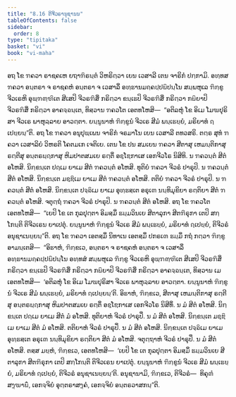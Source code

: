 ```yaml
---
title: "8.16 ຕິຈີວຣານຸຊານນ"
tableOfContents: false
sidebar:
  order: 8
type: "tipitaka"
basket: "vi"
book: "vi-maha"
---
```



<DynamicBreadcrumb />

<Division number="346" book="vi-maha">

<Paragraph number="1644" book="vi-maha">
ອຖ ໂຂ ຠຄວາ ຣາຊຄເຫ ຍຖາຠິຣນ຺ຕໍ ວິຫຣິຕ຺ວາ ເຍນ ເວສາລີ ເຕນ ຈາຣິກໍ ປກ຺ກາມິ. ອທ຺ທສ ຠຄວາ ອນ຺ຕຣາ ຈ ຣາຊຄຫໍ ອນ຺ຕຣາ ຈ ເວສາລິໍ ອທ຺ຘານມຄ຺ຄປ຺ປຏິປນ຺ໂນ ສມ຺ພຫຸເລ ຠິກ຺ຂູ ຈີວເຣຫິ ອຸພ຺ຠຓ຺ຑິເຕ ສີເສປິ ຈີວຣຠິສິໍ ກຣິຕ຺ວາ ຂນ຺ເຘປິ ຈີວຣຠິສິໍ ກຣິຕ຺ວາ ກຏິຍາປິ ຈີວຣຠິສິໍ ກຣິຕ຺ວາ ອາຄຈ຺ຉນ຺ເຕ, ທິສ຺ວານ ຠຄວໂຕ ເອຕທໂຫສິ—  “ອຕິລຫຸໍ ໂຂ ອິເມ ໂມຆປຸຣິສາ ຈີວເຣ ພາຫຸລ຺ລາຍ ອາວຕ຺ຕາ. ຍນ຺ນູນາຫໍ ຠິກ຺ຂູນໍ ຈີວເຣ ສີມໍ ພນ຺ເຘຍ຺ຍໍ, ມຣິຍາທໍ ຐເປຍ຺ຍນ຺”ຕິ. ອຖ ໂຂ ຠຄວາ ອນຸປຸພ຺ເພນ ຈາຣິກໍ ຈຣມາໂນ ເຍນ ເວສາລີ ຕທວສຣິ. ຕຕ຺ຣ ສຸທໍ ຠຄວາ ເວສາລິຍໍ ວິຫຣຕິ ໂຄຕມເກ ເຈຕິເຍ. ເຕນ ໂຂ ປນ ສມເຍນ ຠຄວາ ສີຕາສຸ ເຫມນ຺ຕິກາສຸ ຣຕ຺ຕີສຸ ອນ຺ຕຣຏ຺ຐກາສຸ ຫິມປາຕສມເຍ ຣຕ຺ຕິໍ ອຊ຺ໂຌກາເສ ເອກຈີວໂຣ ນິສີທິ. ນ ຠຄວນ຺ຕໍ ສີຕໍ ອໂຫສິ. ນິກ຺ຂນ຺ເຕ ປຐເມ ຍາເມ ສີຕໍ ຠຄວນ຺ຕໍ ອໂຫສິ. ທຸຕິຍໍ ຠຄວາ ຈີວຣໍ ປາຣຸປິ. ນ ຠຄວນ຺ຕໍ ສີຕໍ ອໂຫສິ. ນິກ຺ຂນ຺ເຕ ມຊ຺ຌິເມ ຍາເມ ສີຕໍ ຠຄວນ຺ຕໍ ອໂຫສິ. ຕຕິຍໍ ຠຄວາ ຈີວຣໍ ປາຣຸປິ. ນ ຠຄວນ຺ຕໍ ສີຕໍ ອໂຫສິ. ນິກ຺ຂນ຺ເຕ ປຈ຺ຉິເມ ຍາເມ ອຸທ຺ຘສ຺ເຕ ອຣຸເຓ ນນ຺ທິມຸຂິຍາ ຣຕ຺ຕິຍາ ສີຕໍ ຠຄວນ຺ຕໍ ອໂຫສິ. ຈຕຸຕ຺ຖໍ ຠຄວາ ຈີວຣໍ ປາຣຸປິ. ນ ຠຄວນ຺ຕໍ ສີຕໍ ອໂຫສິ. ອຖ ໂຂ ຠຄວໂຕ ເອຕທໂຫສິ—  “ເຍປິ ໂຂ ເຕ ກຸລປຸຕ຺ຕາ ອິມສ຺ມິໍ ຘມ຺ມວິນເຍ ສີຕາລຸກາ ສີຕຠີຣຸກາ ເຕປິ ສກ຺ໂກນ຺ຕິ ຕິຈີວເຣນ ຍາເປຕຸໍ. ຍນ຺ນູນາຫໍ ຠິກ຺ຂູນໍ ຈີວເຣ ສີມໍ ພນ຺ເຘຍ຺ຍໍ, ມຣິຍາທໍ ຐເປຍ຺ຍໍ, ຕິຈີວຣໍ ອນຸຊາເນຍ຺ຍນ຺”ຕິ.
</Paragraph>

<Paragraph number="1645" book="vi-maha">
ອຖ ໂຂ ຠຄວາ ເອຕສ຺ມິໍ ນິທາເນ ເອຕສ຺ມິໍ ປກຣເຓ ຘມ຺ມິໍ ກຖໍ ກຕ຺ວາ ຠິກ຺ຂູ ອາມນ຺ເຕສິ—  “ອິຘາຫໍ, ຠິກ຺ຂເວ, ອນ຺ຕຣາ ຈ ຣາຊຄຫໍ ອນ຺ຕຣາ ຈ ເວສາລິໍ ອທ຺ຘານມຄ຺ຄປ຺ປຏິປນ຺ໂນ ອທ຺ທສໍ ສມ຺ພຫຸເລ ຠິກ຺ຂູ ຈີວເຣຫິ ອຸພ຺ຠຓ຺ຑິເຕ ສີເສປິ ຈີວຣຠິສິໍ ກຣິຕ຺ວາ ຂນ຺ເຘປິ ຈີວຣຠິສິໍ ກຣິຕ຺ວາ ກຏິຍາປິ ຈີວຣຠິສິໍ ກຣິຕ຺ວາ ອາຄຈ຺ຉນ຺ເຕ, ທິສ຺ວານ ເມ ເອຕທໂຫສິ—  ‘ອຕິລຫຸໍ ໂຂ ອິເມ ໂມຆປຸຣິສາ ຈີວເຣ ພາຫຸລ຺ລາຍ ອາວຕ຺ຕາ. ຍນ຺ນູນາຫໍ ຠິກ຺ຂູນໍ ຈີວເຣ ສີມໍ ພນ຺ເຘຍ຺ຍໍ, ມຣິຍາທໍ ຐເປຍ຺ຍນ຺’ຕິ. ອິຘາຫໍ, ຠິກ຺ຂເວ, ສີຕາສຸ ເຫມນ຺ຕິກາສຸ ຣຕ຺ຕີສຸ ອນ຺ຕຣຏ຺ຐກາສຸ ຫິມປາຕສມເຍ ຣຕ຺ຕິໍ ອຊ຺ໂຌກາເສ ເອກຈີວໂຣ ນິສີທິໍ. ນ ມໍ ສີຕໍ ອໂຫສິ. ນິກ຺ຂນ຺ເຕ ປຐເມ ຍາເມ ສີຕໍ ມໍ ອໂຫສິ. ທຸຕິຍາຫໍ ຈີວຣໍ ປາຣຸປິໍ. ນ ມໍ ສີຕໍ ອໂຫສິ. ນິກ຺ຂນ຺ເຕ ມຊ຺ຌິເມ ຍາເມ ສີຕໍ ມໍ ອໂຫສິ. ຕຕິຍາຫໍ ຈີວຣໍ ປາຣຸປິໍ. ນ ມໍ ສີຕໍ ອໂຫສິ. ນິກ຺ຂນ຺ເຕ ປຈ຺ຉິເມ ຍາເມ ອຸທ຺ຘສ຺ເຕ ອຣຸເຓ ນນ຺ທິມຸຂິຍາ ຣຕ຺ຕິຍາ ສີຕໍ ມໍ ອໂຫສິ. ຈຕຸຕ຺ຖາຫໍ ຈີວຣໍ ປາຣຸປິໍ. ນ ມໍ ສີຕໍ ອໂຫສິ. ຕສ຺ສ ມຍ຺ຫໍ, ຠິກ຺ຂເວ, ເອຕທໂຫສິ—  ‘ເຍປິ ໂຂ ເຕ ກຸລປຸຕ຺ຕາ ອິມສ຺ມິໍ ຘມ຺ມວິນເຍ ສີຕາລຸກາ ສີຕຠີຣຸກາ ເຕປິ ສກ຺ໂກນ຺ຕິ ຕິຈີວເຣນ ຍາເປຕຸໍ. ຍນ຺ນູນາຫໍ ຠິກ຺ຂູນໍ ຈີວເຣ ສີມໍ ພນ຺ເຘຍ຺ຍໍ, ມຣິຍາທໍ ຐເປຍ຺ຍໍ, ຕິຈີວຣໍ ອນຸຊາເນຍ຺ຍນ຺’ຕິ. ອນຸຊານາມິ, ຠິກ຺ຂເວ, ຕິຈີວຣໍ—  ທິຄຸຓໍ ສງ຺ຆາຏິໍ, ເອກຈ຺ຈິຍໍ ອຸຕ຺ຕຣາສງ຺ຄໍ, ເອກຈ຺ຈິຍໍ ອນ຺ຕຣວາສກນ຺”ຕິ.
</Paragraph>
</Division>